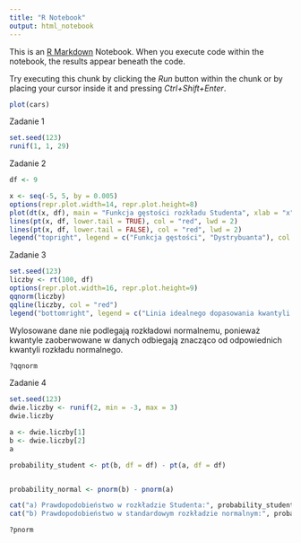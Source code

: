 ```yaml
---
title: "R Notebook"
output: html_notebook
---
```


This is an [R Markdown](http://rmarkdown.rstudio.com) Notebook. When you execute code within the notebook, the results appear beneath the code. 

Try executing this chunk by clicking the *Run* button within the chunk or by placing your cursor inside it and pressing *Ctrl+Shift+Enter*. 

```r
plot(cars)
```
Zadanie 1
```r
set.seed(123)
runif(1, 1, 29)
```
Zadanie 2
```r
df <- 9

x <- seq(-5, 5, by = 0.005)
options(repr.plot.width=14, repr.plot.height=8)
plot(dt(x, df), main = "Funkcja gęstości rozkładu Studenta", xlab = "x", ylab = "Gęstość", col = "blue", lwd = 2)
lines(pt(x, df, lower.tail = TRUE), col = "red", lwd = 2)
lines(pt(x, df, lower.tail = FALSE), col = "red", lwd = 2)
legend("topright", legend = c("Funkcja gęstości", "Dystrybuanta"), col = c("blue", "red"), lwd = 2)
```
Zadanie 3

```r
set.seed(123)
liczby <- rt(100, df)
options(repr.plot.width=16, repr.plot.height=9)
qqnorm(liczby)
qqline(liczby, col = "red")
legend("bottomright", legend = c("Linia idealnego dopasowania kwantyli empirycznych i teoretycznych"), col = c("red"), lwd = 2)
```
Wylosowane dane nie podlegają rozkładowi normalnemu, ponieważ kwantyle zaoberwowane w danych odbiegają znacząco od odpowiednich kwantyli rozkładu normalnego.
```r
?qqnorm
```

Zadanie 4
```r
set.seed(123)
dwie.liczby <- runif(2, min = -3, max = 3)
dwie.liczby
```
```r
a <- dwie.liczby[1]
b <- dwie.liczby[2]
a
```


```r
probability_student <- pt(b, df = df) - pt(a, df = df)


probability_normal <- pnorm(b) - pnorm(a)

cat("a) Prawdopodobieństwo w rozkładzie Studenta:", probability_student, "\n")
cat("b) Prawdopodobieństwo w standardowym rozkładzie normalnym:", probability_normal, "\n")
```

```r
?pnorm
```

